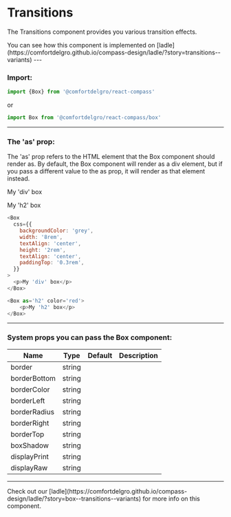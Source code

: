 
# Transitions

The Transitions component provides you various transition effects.

<Callout>
  You can see how this component is implemented on
  [ladle](https://comfortdelgro.github.io/compass-design/ladle/?story=transitions--variants)
</Callout>
---

### Import:

```js
import {Box} from '@comfortdelgro/react-compass'
```

or

```js
import Box from '@comfortdelgro/react-compass/box'
```

---

### The 'as' prop:

The 'as' prop refers to the HTML element that the Box component should render as. By default, the Box component will render as a div element, but if you pass a different value to the as prop, it will render as that element instead.

<section className={styles.bannerShowcaseContainer}>
<div>
  <Box
    css={{
      backgroundColor: 'grey',
      width: '8rem',
      textAlign: 'center',
      height: '2rem',
      textAlign: 'center',
      paddingTop: '0.3rem',
    }}
  >
    <p>My 'div' box</p>
  </Box>
</div>
<div>
    <Box as='h2' color='red'>
        <p>My 'h2' box</p>
    </Box>

</div>
</section>

```js
<Box
  css={{
    backgroundColor: 'grey',
    width: '8rem',
    textAlign: 'center',
    height: '2rem',
    textAlign: 'center',
    paddingTop: '0.3rem',
  }}
>
  <p>My 'div' box</p>
</Box>

<Box as='h2' color='red'>
    <p>My 'h2' box</p>
</Box>
```

---

### System props you can pass the Box component:

| Name         | Type   | Default | Description |
| ------------ | ------ | ------- | ----------- |
| border       | string |         |             |
| borderBottom | string |         |             |
| borderColor  | string |         |             |
| borderLeft   | string |         |             |
| borderRadius | string |         |             |
| borderRight  | string |         |             |
| borderTop    | string |         |             |
| boxShadow    | string |         |             |
| displayPrint | string |         |             |
| displayRaw   | string |         |             |

---

<Callout>
  Check out our
  [ladle](https://comfortdelgro.github.io/compass-design/ladle/?story=box--transitions--variants)
  for more info on this component.
</Callout>
